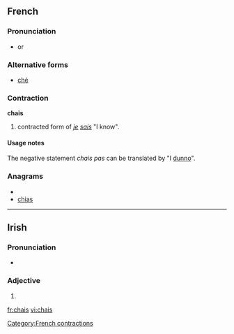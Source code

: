 ==French==

===Pronunciation===
* {{IPA|/ʃːe/|lang=fr}} or {{IPA|/ʃe/|lang=fr}}

===Alternative forms===
* [[ché]]

===Contraction===
'''chais'''

# {{informal}} contracted form of ''[[je]] [[sais]]'' "I know".

====Usage notes====
The negative statement ''chais pas'' can be translated by "I [[dunno]]".

===Anagrams===
* {{alphagram|achis}}
* [[chias#French|chias]]


[[Category:French contractions]]

----

==Irish==

===Pronunciation===
* {{IPA|lang=ga|[xaʃ]}}

===Adjective===
{{infl|ga|adjective form}}

# {{mutation of|cais}}

[[fr:chais]]
[[vi:chais]]